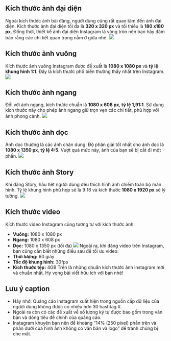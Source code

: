
## Kích thước ảnh đại diện
Ngoài kích thước ảnh bài đăng, người dùng cũng rất quan tâm đến ảnh đại diện. Kích thước ảnh đại diện tối đa là **320 x 320 px** và tối thiểu là **180 x180 px**. Đồng thời, thiết kế ảnh đại diện Instagram là vòng tròn nên bạn hãy đảm bảo rằng các chi tiết quan trọng nằm ở giữa nhé.
![](/ins1.png)
## Kích thước ảnh vuông
Kích thước ảnh vuông Instagram được đề xuất là **1080 x 1080 px** và **tỷ lệ khung hình 1:1**. Đây là kích thước phổ biến thường thấy nhất trên Instagram.
![](/ins2.png)

## Kích thước ảnh ngang
Đối với ảnh ngang, kích thước chuẩn là **1080 x 608 px**, **tỷ lệ 1,91:1**. Sử dụng kích thước này cho phép ảnh ngang giữ trọn vẹn các chi tiết, phù hợp với ảnh phong cảnh.
![](/ins3.png)
## Kích thước ảnh dọc
Ảnh dọc thường là các ảnh chân dung. Độ phân giải tốt nhất cho ảnh dọc là **1080 x 1350 px**, **tỷ lệ 4:5**. Vượt quá mức này, ảnh của bạn sẽ bị cắt đi một phần.
![](/ins4.png)
## Kích thước ảnh Story
Khi đăng Story, hầu hết người dùng đều thích hình ảnh chiếm toàn bộ màn hình. Tỷ lệ khung hình phù hợp sẽ là 9:16 và kích thước **1080 x 1920 px** sẽ lý tưởng.
![](/ins5.png)

## Kích thước video
Kích thước video Instagram cũng tương tự với kích thước ảnh:
- **Vuông:** 1080 x 1080 px
- **Ngang:** 1080 x 608 px
- **Dọc:** 1080 x 1350 px (tối đa)
![](/ins6.png)
Ngoài ra, khi đăng video trên Instagram, bạn cũng cần biết những điều sau để tối ưu video:
- **Thời lượng:** 60 giây
- **Tốc độ khung hình:** 30fps
- **Kích thước tệp:** 4GB
Trên là những chuẩn kích thước ảnh instagram mới và chuẩn nhất. Hy vọng bài viết hữu ích với bạn nhé!

## Lưu ý caption
- Hãy nhớ: Quảng cáo Instagram xuất hiện trong nguồn cấp dữ liệu của người dùng không được có nhiều hơn 30 hashtag #.
- Ngoài ra còn có các đề xuất về số lượng ký tự được bao gồm trong văn bản và dòng tiêu đề chính của quảng cáo.
- Instagram khuyên bạn nên để khoảng “14% (250 pixel) phần trên và phần dưới của hình ảnh không có văn bản và logo” để tránh chúng bị che mất.